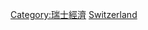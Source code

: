 {{Commons category|Infrastructure in Switzerland}}

[[Category:瑞士經濟|Category:瑞士經濟]]
[[Category:歐洲各國基礎設施|Switzerland]]